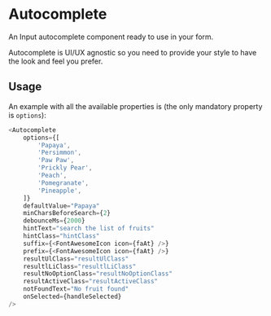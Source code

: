 
<Meta title="DCXLibrary/Form/Autocomplete/documentation" component={Autocomplete} />

# Autocomplete

An Input autocomplete component ready to use in your form.

Autocomplete is UI/UX agnostic so you need to provide your style to have the look
and feel you prefer.

## Usage

An example with all the available properties is (the only mandatory property is `options`):

```js
<Autocomplete
    options={[
        'Papaya',
        'Persimmon',
        'Paw Paw',
        'Prickly Pear',
        'Peach',
        'Pomegranate',
        'Pineapple',
    ]}
    defaultValue="Papaya"
    minCharsBeforeSearch={2}
    debounceMs={2000}
    hintText="search the list of fruits"
    hintClass="hintClass"
    suffix={<FontAwesomeIcon icon={faAt} />}
    prefix={<FontAwesomeIcon icon={faAt} />}
    resultUlClass="resultUlClass"   
    resultlLiClass="resultlLiClass"
    resultNoOptionClass="resultNoOptionClass"
    resultActiveClass="resultActiveClass"
    notFoundText="No fruit found"
    onSelected={handleSelected}  
/>
```

<Props of={Autocomplete} />
